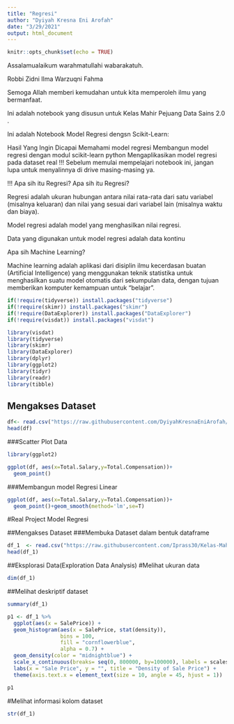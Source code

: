 ---
title: "Regresi"
author: "Dyiyah Kresna Eni Arofah"
date: "3/29/2021"
output: html_document
---

```{r setup, include=FALSE}
knitr::opts_chunk$set(echo = TRUE)
```
Assalamualaikum warahmatullahi wabarakatuh.

Robbi Zidni Ilma Warzuqni Fahma

Semoga Allah memberi kemudahan untuk kita memperoleh ilmu yang bermanfaat.

Ini adalah notebook yang disusun untuk Kelas Mahir Pejuang Data Sains 2.0 .

Ini adalah Notebook Model Regresi dengsn Scikit-Learn:

Hasil Yang Ingin Dicapai
Memahami model regresi
Membangun model regresi dengan modul scikit-learn python
Mengaplikasikan model regresi pada dataset real
!!!
Sebelum memulai mempelajari notebook ini, jangan lupa untuk menyalinnya di drive masing-masing ya.

!!!
Apa sih itu Regresi?
Apa sih itu Regresi?

Regresi adalah ukuran hubungan antara nilai rata-rata dari satu variabel (misalnya keluaran) dan nilai yang sesuai dari variabel lain (misalnya waktu dan biaya).

Model regresi adalah model yang menghasilkan nilai regresi.

Data yang digunakan untuk model regresi adalah data kontinu

Apa sih Machine Learning?

Machine learning adalah aplikasi dari disiplin ilmu kecerdasan buatan (Artificial Intelligence) yang menggunakan teknik statistika untuk menghasilkan suatu model otomatis dari sekumpulan data, dengan tujuan memberikan komputer kemampuan untuk "belajar".


```{r cars}
if(!require(tidyverse)) install.packages("tidyverse")
if(!require(skimr)) install.packages("skimr")
if(!require(DataExplorer)) install.packages("DataExplorer")
if(!require(visdat)) install.packages("visdat")

library(visdat)
library(tidyverse)
library(skimr)
library(DataExplorer)
library(dplyr)
library(ggplot2)
library(tidyr)
library(readr)
library(tibble)
```

## Mengakses Dataset
```{r pressure, echo=FALSE}
df<- read.csv("https://raw.githubusercontent.com/DyiyahKresnaEniArofah/Kelas-Mahir-Pejuang-Data-2.0/main/datacontoh.csv",stringsAsFactors = T)
head(df)
```
###Scatter Plot Data
```{r}
library(ggplot2)

ggplot(df, aes(x=Total.Salary,y=Total.Compensation))+
  geom_point()
```
###Membangun model Regresi Linear
```{r}
ggplot(df, aes(x=Total.Salary,y=Total.Compensation))+
  geom_point()+geom_smooth(method='lm',se=T)
```
#Real Project Model Regresi

##Mengakses Dataset
###Membuka Dataset dalam bentuk dataframe
```{r}
df_1  <- read.csv("https://raw.githubusercontent.com/Iprass30/Kelas-Mahir-Pejuang-Data-2.0/main/train.csv", stringsAsFactors = T)
head(df_1)
```
##Eksplorasi Data(Exploration Data Analysis)
#Melihat ukuran data
```{r}
dim(df_1)
```
##Melihat deskriptif dataset
```{r}
summary(df_1)
```
```{r}
p1 <- df_1 %>%
  ggplot(aes(x = SalePrice)) +
  geom_histogram(aes(x = SalePrice, stat(density)),
                 bins = 100,
                 fill = "cornflowerblue",
                 alpha = 0.7) +
  geom_density(color = "midnightblue") +
  scale_x_continuous(breaks= seq(0, 800000, by=100000), labels = scales::comma) +
  labs(x = "Sale Price", y = "", title = "Density of Sale Price") +
  theme(axis.text.x = element_text(size = 10, angle = 45, hjust = 1))

p1
```
#Melihat informasi kolom dataset
```{r}
str(df_1)
```
